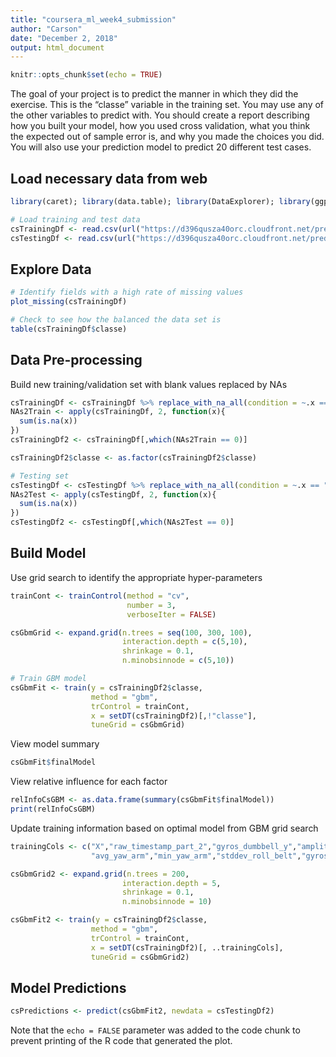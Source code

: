 ```yaml
---
title: "coursera_ml_week4_submission"
author: "Carson"
date: "December 2, 2018"
output: html_document
---
```


```r
knitr::opts_chunk$set(echo = TRUE)
```

The goal of your project is to predict the manner in which they did the exercise. This is the "classe" variable in the training set. You may use any of the other variables to predict with. You should create a report describing how you built your model, how you used cross validation, what you think the expected out of sample error is, and why you made the choices you did. You will also use your prediction model to predict 20 different test cases.


## Load necessary data from web
```r
library(caret); library(data.table); library(DataExplorer); library(ggplot2); library(dplyr); library(tidyr); library(naniar); library(readr)

# Load training and test data
csTrainingDf <- read.csv(url("https://d396qusza40orc.cloudfront.net/predmachlearn/pml-training.csv"), na.strings = '')
csTestingDf <- read.csv(url("https://d396qusza40orc.cloudfront.net/predmachlearn/pml-testing.csv"), na.strings = '')
```


## Explore Data
```r
# Identify fields with a high rate of missing values
plot_missing(csTrainingDf)

# Check to see how the balanced the data set is
table(csTrainingDf$classe)
```

## Data Pre-processing
Build new training/validation set with blank values replaced by NAs
```r

csTrainingDf <- csTrainingDf %>% replace_with_na_all(condition = ~.x == "NA")
NAs2Train <- apply(csTrainingDf, 2, function(x){
  sum(is.na(x))
})
csTrainingDf2 <- csTrainingDf[,which(NAs2Train == 0)]

csTrainingDf2$classe <- as.factor(csTrainingDf2$classe)

# Testing set
csTestingDf <- csTestingDf %>% replace_with_na_all(condition = ~.x == "NA")
NAs2Test <- apply(csTestingDf, 2, function(x){
  sum(is.na(x))
})
csTestingDf2 <- csTestingDf[,which(NAs2Test == 0)]
```

## Build Model
Use grid search to identify the appropriate hyper-parameters
```r
trainCont <- trainControl(method = "cv",
                          number = 3,
                          verboseIter = FALSE)

csGbmGrid <- expand.grid(n.trees = seq(100, 300, 100),
                         interaction.depth = c(5,10),
                         shrinkage = 0.1,
                         n.minobsinnode = c(5,10))

# Train GBM model 
csGbmFit <- train(y = csTrainingDf2$classe,
                  method = "gbm",
                  trControl = trainCont,
                  x = setDT(csTrainingDf2)[,!"classe"],
                  tuneGrid = csGbmGrid)
```


View model summary
```r
csGbmFit$finalModel
```

View relative influence for each factor
```r
relInfoCsGBM <- as.data.frame(summary(csGbmFit$finalModel))
print(relInfoCsGBM)
```


Update training information based on optimal model from GBM grid search
```r
trainingCols <- c("X","raw_timestamp_part_2","gyros_dumbbell_y","amplitude_pitch_dumbbell","amplitude_roll_forearm","amplitude_pitch_arm","min_pitch_dumbbell",
                  "avg_yaw_arm","min_yaw_arm","stddev_roll_belt","gyros_belt_x","min_pitch_arm","magnet_arm_y","num_window")

csGbmGrid2 <- expand.grid(n.trees = 200,
                         interaction.depth = 5,
                         shrinkage = 0.1,
                         n.minobsinnode = 10)

csGbmFit2 <- train(y = csTrainingDf2$classe,
                  method = "gbm",
                  trControl = trainCont,
                  x = setDT(csTrainingDf2)[, ..trainingCols],
                  tuneGrid = csGbmGrid2)
```

## Model Predictions
```r
csPredictions <- predict(csGbmFit2, newdata = csTestingDf2)
```


Note that the `echo = FALSE` parameter was added to the code chunk to prevent printing of the R code that generated the plot.
